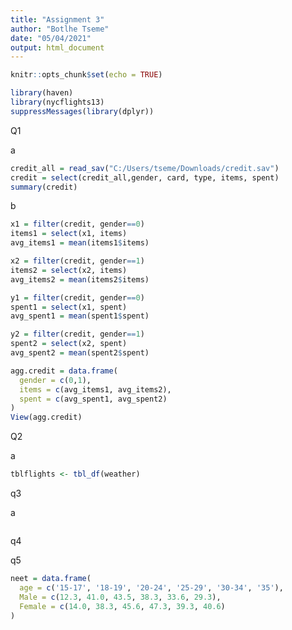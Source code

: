 ---
title: "Assignment 3"
author: "Botlhe Tseme"
date: "05/04/2021"
output: html_document
---

```{r setup, include=FALSE}
knitr::opts_chunk$set(echo = TRUE)

library(haven)
library(nycflights13)
suppressMessages(library(dplyr))
```

Q1

a

```{r}
credit_all = read_sav("C:/Users/tseme/Downloads/credit.sav")
credit = select(credit_all,gender, card, type, items, spent)
summary(credit)

```

b

```{r}
x1 = filter(credit, gender==0)
items1 = select(x1, items)
avg_items1 = mean(items1$items)

x2 = filter(credit, gender==1)
items2 = select(x2, items)
avg_items2 = mean(items2$items)

y1 = filter(credit, gender==0)
spent1 = select(x1, spent)
avg_spent1 = mean(spent1$spent)

y2 = filter(credit, gender==1)
spent2 = select(x2, spent)
avg_spent2 = mean(spent2$spent)

agg.credit = data.frame(
  gender = c(0,1),
  items = c(avg_items1, avg_items2),
  spent = c(avg_spent1, avg_spent2)
)
View(agg.credit)
```

Q2

a

```{r}
tblflights <- tbl_df(weather)
```

q3

a

```{r}

```


q4

q5

```{r}
neet = data.frame(
  age = c('15-17', '18-19', '20-24', '25-29', '30-34', '35'),
  Male = c(12.3, 41.0, 43.5, 38.3, 33.6, 29.3),
  Female = c(14.0, 38.3, 45.6, 47.3, 39.3, 40.6)
)
```


